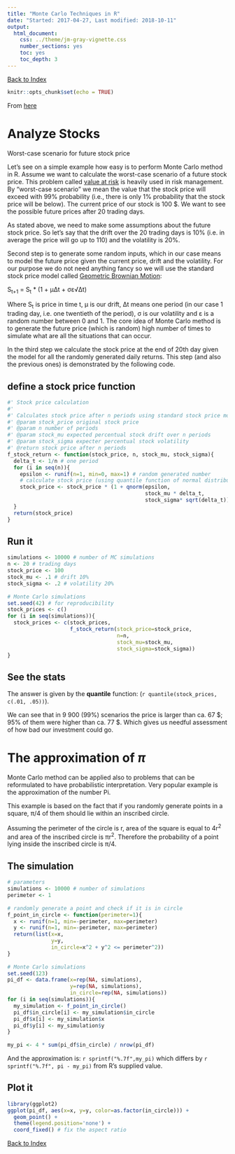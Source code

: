 ```yaml
---
title: "Monte Carlo Techniques in R"
date: "Started: 2017-04-27, Last modified: 2018-10-11"
output:
  html_document:
    css: ../theme/jm-gray-vignette.css
    number_sections: yes
    toc: yes
    toc_depth: 3
---
```

[Back to Index](../README.html)

```r
knitr::opts_chunk$set(echo = TRUE)
```

From [here](https://blog.alookanalytics.com/2017/04/26/monte-carlo-method-in-r/)

# Analyze Stocks

Worst-case scenario for future stock price

Let’s see on a simple example how easy is to perform Monte Carlo method in R. Assume we want to calculate the worst-case scenario of a future stock price. This problem called [value at risk](https://en.wikipedia.org/wiki/Value_at_risk) is heavily used in risk management. By “worst-case scenario” we mean the value that the stock price will exceed with 99% probability (i.e., there is only 1% probability that the stock price will be below). The current price of our stock is 100 $. We want to see the possible future prices after 20 trading days.

As stated above, we need to make some assumptions about the future stock price. So let’s say that the drift over the 20 trading days is 10% (i.e. in average the price will go up to 110) and the volatility is 20%.

Second step is to generate some random inputs, which in our case means to model the future price given the current price, drift and the volatility. For our purpose we do not need anything fancy so we will use the standard stock price model called [Geometric Brownian Motion](https://en.wikipedia.org/wiki/Geometric_Brownian_motion):

S~t+1~ = S~t~ * (1 + μΔt + σε√Δt)

Where S~t~ is price in time t, μ is our drift, Δt means one period (in our case 1 trading day, i.e. one twentieth of the period), σ is our volatility and ε is a random number between 0 and 1. The core idea of Monte Carlo method is to generate the future price (which is random) high number of times to simulate what are all the situations that can occur.

In the third step we calculate the stock price at the end of 20th day given the model for all the randomly generated daily returns. This step (and also the previous ones) is demonstrated by the following code.

## define a stock price function

```r

#' Stock price calculation
#' 
#' Calculates stock price after n periods using standard stock price model
#' @param stock_price original stock price
#' @param n number of periods
#' @param stock_mu expected percentual stock drift over n periods
#' @param stock_sigma expecter percentual stock volatility
#' @return stock price after n periods
f_stock_return <- function(stock_price, n, stock_mu, stock_sigma){
  delta_t <- 1/n # one period
  for (i in seq(n)){
    epsilon <- runif(n=1, min=0, max=1) # random generated number
    # calculate stock price (using quantile function of normal distribution)
    stock_price <- stock_price * (1 + qnorm(epsilon, 
                                            stock_mu * delta_t, 
                                            stock_sigma* sqrt(delta_t)))
  }
  return(stock_price)
}

```

## Run it

```r
simulations <- 10000 # number of MC simulations
n <- 20 # trading days
stock_price <- 100
stock_mu <- .1 # drift 10%
stock_sigma <- .2 # volatility 20%
 
# Monte Carlo simulations
set.seed(42) # for reproducibility
stock_prices <- c()
for (i in seq(simulations)){
  stock_prices <- c(stock_prices,
                    f_stock_return(stock_price=stock_price, 
                                   n=n, 
                                   stock_mu=stock_mu, 
                                   stock_sigma=stock_sigma))
}
```

## See the stats

The answer is given by the **quantile** function:  (`r quantile(stock_prices, c(.01, .05))`).

We can see that in 9 900 (99%) scenarios the price is larger than ca. 67 \$; 95% of them were higher than ca. 77 \$. Which gives us needful assessment of how bad our investment could go.

# The approximation of $\pi$

Monte Carlo method can be applied also to problems that can be reformulated to have probabilistic interpretation. Very popular example is the approximation of the number Pi.

This example is based on the fact that if you randomly generate points in a square, π/4 of them should lie within an inscribed circle.

Assuming the perimeter of the circle is r, area of the square is equal to 4r^2^ and area of the inscribed circle is πr^2^. Therefore the probability of a point lying inside the inscribed circle is π/4.

## The simulation

```r

# parameters
simulations <- 10000 # number of simulations
perimeter <- 1
 
# randomly generate a point and check if it is in circle
f_point_in_circle <- function(perimeter=1){
  x <- runif(n=1, min=-perimeter, max=perimeter)
  y <- runif(n=1, min=-perimeter, max=perimeter)
  return(list(x=x, 
              y=y,
              in_circle=x^2 + y^2 <= perimeter^2))
}
 
# Monte Carlo simulations
set.seed(123)
pi_df <- data.frame(x=rep(NA, simulations),
                    y=rep(NA, simulations),
                    in_circle=rep(NA, simulations))
for (i in seq(simulations)){
  my_simulation <- f_point_in_circle()
  pi_df$in_circle[i] <- my_simulation$in_circle
  pi_df$x[i] <- my_simulation$x
  pi_df$y[i] <- my_simulation$y
}
 
my_pi <- 4 * sum(pi_df$in_circle) / nrow(pi_df)

```

And the approximation is: `r sprintf("%.7f",my_pi)` which differs by `r sprintf("%.7f", pi - my_pi)` from R's supplied value.

## Plot it

```r

library(ggplot2)
ggplot(pi_df, aes(x=x, y=y, color=as.factor(in_circle))) +
  geom_point() +
  theme(legend.position='none') +
  coord_fixed() # fix the aspect ratio
```

[Back to Index](../README.html)